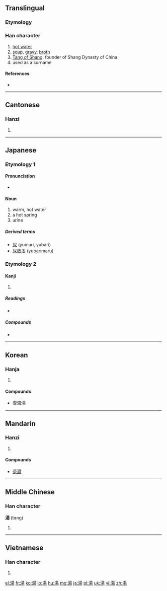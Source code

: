 {{also|汤}}
==Translingual==

===Etymology===
{{Han compound|水|昜|c1=s|c2=p|t1=water|ls=psc}}

===Han character===
{{Han char|rn=85|rad=水|as=09|sn=12|four=3612<sub>7</sub>|canj=水日一竹 (EAMH)}}

# [[hot water]]
# [[soup]], [[gravy]], [[broth]]
# [[w:Tang_of_Shang|Tang of Shang]], founder of Shang Dynasty of China
# used as a surname

====References====
* {{Han ref|kx=0638.160|dkj=17874|dj=1045.080|hdz=31674.030|uh=6E6F|ud=28271|bh=B4F6|bd=46326}}

----

==Cantonese==

===Hanzi===
{{yue-hanzi|jyut=|y=tong1|sim=汤}}

# {{defn|Cantonese|sort=水09}}

----

==Japanese==

===Etymology 1===

====Pronunciation====
* {{IPA|/ju/|lang=ja}}

====Noun====
{{ja-noun|k|hira=ゆ|rom=yu}}

# warm, hot water
# a hot spring
# urine

=====Derived terms=====
* [[尿]] (yumari, yubari)
* [[尿放る]] (yubarimaru)

===Etymology 2===

====Kanji====
{{ja-kanji|grade=3|rs=水09}}

# {{defn|Japanese|sort=水09}}

=====Readings=====
* {{ja-readings|on=[[とう]] (tō), [[しょう]] (shō)|kun=[[ゆ]] (yu)}}

=====Compounds=====
{{top3}}
*{{term|銭湯||[[bath house]]|tr=せんとう, sentō|sc=Jpan|lang=ja}}
{{mid3}}
{{mid3}}
{{bottom}}

----

==Korean==

===Hanja===
{{ko-hanja|hangeul=[[탕]], [[상]]|eumhun=|rv=tang, sang|mr=t'ang, sang|y=thang, sang}}

# {{defn|Korean|sort=水09}}

====Compounds====
* [[雪濃湯]]

----

==Mandarin==

===Hanzi===
{{cmn-hanzi|sim=汤|pin=[[shāng]] ([[shang1]]), [[tāng]] ([[tang1]]), [[tàng]] ([[tang4]]), [[yáng]] ([[yang2]])|wg=shang<sup>1</sup>, t'ang<sup>1</sup>, t'ang<sup>4</sup>, yang<sup>2</sup>}}

# {{defn|Mandarin|sort=水09}}

====Compounds====
* [[茶湯]]

----

==Middle Chinese==

===Han character===
'''湯''' (tɑng)<!--note: the [[ɑ]] in the pronunciation is an [[IPA]] symbol and is different from [[a]]]-->

# {{defn|Middle Chinese|sort=水09}}

----

==Vietnamese==

===Han character===
{{vi-hantu|[[thang]]|rs=水09}}

# {{defn|Vietnamese|sort=水09}}

[[el:湯]]
[[fr:湯]]
[[ko:湯]]
[[lo:湯]]
[[hu:湯]]
[[mg:湯]]
[[ja:湯]]
[[pl:湯]]
[[uk:湯]]
[[vi:湯]]
[[zh:湯]]